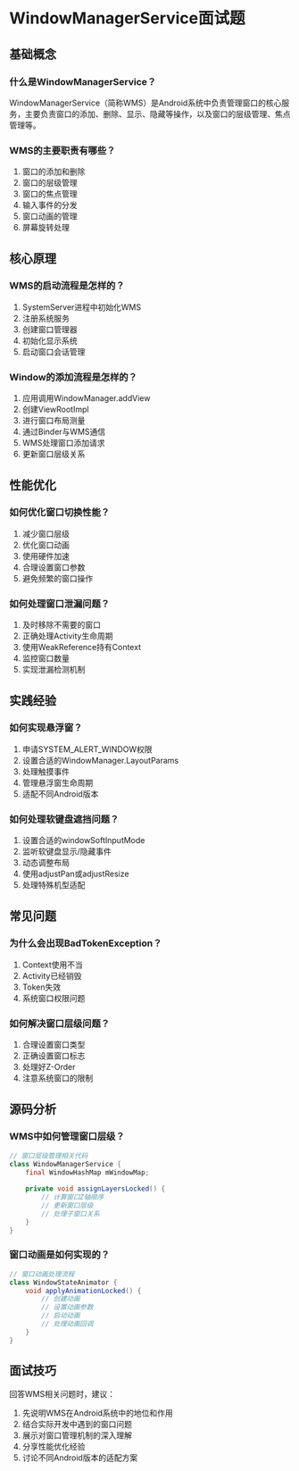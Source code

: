 # WindowManagerService面试题

## 基础概念

### 什么是WindowManagerService？
WindowManagerService（简称WMS）是Android系统中负责管理窗口的核心服务，主要负责窗口的添加、删除、显示、隐藏等操作，以及窗口的层级管理、焦点管理等。

### WMS的主要职责有哪些？
1. 窗口的添加和删除
2. 窗口的层级管理
3. 窗口的焦点管理
4. 输入事件的分发
5. 窗口动画的管理
6. 屏幕旋转处理

## 核心原理

### WMS的启动流程是怎样的？
1. SystemServer进程中初始化WMS
2. 注册系统服务
3. 创建窗口管理器
4. 初始化显示系统
5. 启动窗口会话管理

### Window的添加流程是怎样的？
1. 应用调用WindowManager.addView
2. 创建ViewRootImpl
3. 进行窗口布局测量
4. 通过Binder与WMS通信
5. WMS处理窗口添加请求
6. 更新窗口层级关系

## 性能优化

### 如何优化窗口切换性能？
1. 减少窗口层级
2. 优化窗口动画
3. 使用硬件加速
4. 合理设置窗口参数
5. 避免频繁的窗口操作

### 如何处理窗口泄漏问题？
1. 及时移除不需要的窗口
2. 正确处理Activity生命周期
3. 使用WeakReference持有Context
4. 监控窗口数量
5. 实现泄漏检测机制

## 实践经验

### 如何实现悬浮窗？
1. 申请SYSTEM_ALERT_WINDOW权限
2. 设置合适的WindowManager.LayoutParams
3. 处理触摸事件
4. 管理悬浮窗生命周期
5. 适配不同Android版本

### 如何处理软键盘遮挡问题？
1. 设置合适的windowSoftInputMode
2. 监听软键盘显示/隐藏事件
3. 动态调整布局
4. 使用adjustPan或adjustResize
5. 处理特殊机型适配

## 常见问题

### 为什么会出现BadTokenException？
1. Context使用不当
2. Activity已经销毁
3. Token失效
4. 系统窗口权限问题

### 如何解决窗口层级问题？
1. 合理设置窗口类型
2. 正确设置窗口标志
3. 处理好Z-Order
4. 注意系统窗口的限制

## 源码分析

### WMS中如何管理窗口层级？
```java
// 窗口层级管理相关代码
class WindowManagerService {
    final WindowHashMap mWindowMap;
    
    private void assignLayersLocked() {
        // 计算窗口Z轴顺序
        // 更新窗口层级
        // 处理子窗口关系
    }
}
```

### 窗口动画是如何实现的？
```java
// 窗口动画处理流程
class WindowStateAnimator {
    void applyAnimationLocked() {
        // 创建动画
        // 设置动画参数
        // 启动动画
        // 处理动画回调
    }
}
```

## 面试技巧

回答WMS相关问题时，建议：
1. 先说明WMS在Android系统中的地位和作用
2. 结合实际开发中遇到的窗口问题
3. 展示对窗口管理机制的深入理解
4. 分享性能优化经验
5. 讨论不同Android版本的适配方案